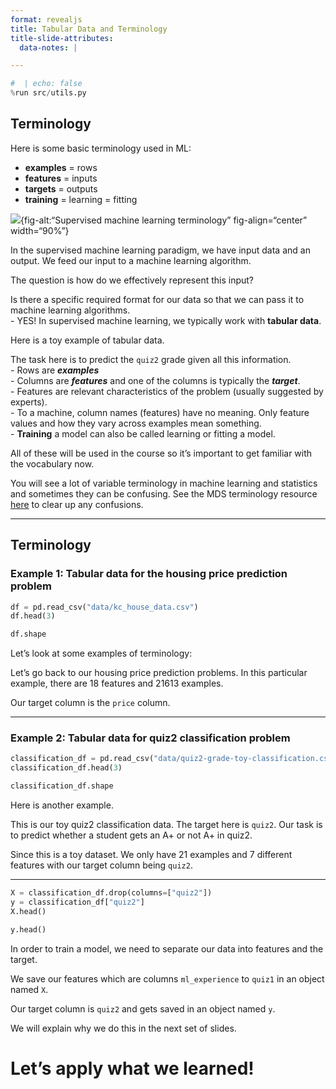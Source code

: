 ```yaml
---
format: revealjs
title: Tabular Data and Terminology
title-slide-attributes:
  data-notes: |

---
```


```python
#  | echo: false
%run src/utils.py
```

## Terminology

Here is some basic terminology used in ML:

- **examples** = rows 
- **features** = inputs
- **targets** = outputs
- **training** = learning = fitting

![](../../../static/module1/sup-ml-terminology.png){fig-alt:"Supervised machine learning terminology" fig-align="center" width="90%"}


:::{.notes}
In the supervised machine learning paradigm, we have input data and an output. We feed our input to a machine learning algorithm. 

The question is how do we effectively represent this input?

Is there a specific required format for our data so that we can pass it to machine learning algorithms.<br>
- YES! In supervised machine learning, we typically work with **tabular data**.<br>

Here is a toy example of tabular data. 

The task here is to predict the `quiz2` grade given all this information.<br>
- Rows are ***examples***<br>
- Columns are ***features*** and one of the columns is typically the ***target***.<br>
- Features are relevant characteristics of the problem (usually suggested by experts).<br>
- To a machine, column names (features) have no meaning. Only feature values and how they vary across examples mean something.<br> 
- **Training** a model can also be called learning or fitting a model.<br>

All of these will be used in the course so it's important to get familiar with the vocabulary now. 

You will see a lot of variable terminology in machine learning and statistics and sometimes they can be confusing. See the MDS terminology resource <a href="https://ubc-mds.github.io/resources_pages/terminology/" target="_blank">here</a> to clear up any confusions.
:::

---

## Terminology

### Example 1: Tabular data for the housing price prediction problem
```python
df = pd.read_csv("data/kc_house_data.csv")
df.head(3)

```



```python
df.shape
```


:::{.notes}
Let's look at some examples of terminology:  

Let's go back to our housing price prediction problems. 
In this particular example, there are 18 features and 21613 examples.

Our target column is the `price` column. 
:::

---

### Example 2: Tabular data for quiz2 classification problem
```python
classification_df = pd.read_csv("data/quiz2-grade-toy-classification.csv")
classification_df.head(3)
```

```python
classification_df.shape
```


:::{.notes}
Here is another example.

This is our toy quiz2 classification data. The target here is `quiz2`. Our task is to predict whether a student gets an A+ or not A+ in quiz2. 

Since this is a toy dataset. We only have 21 examples and 7 different features with our target column being `quiz2`.
:::

---

```python
X = classification_df.drop(columns=["quiz2"])
y = classification_df["quiz2"]
X.head()
```


```python
y.head()
```


:::{.notes}
In order to train a model, we need to separate our data into features and the target. 

We save our features which are columns `ml_experience` to `quiz1` in an object named `X`. 

Our target  column is `quiz2`  and gets saved in an object named `y`. 

We will explain why we do this in the next set of slides. 
:::

# Let’s apply what we learned!
